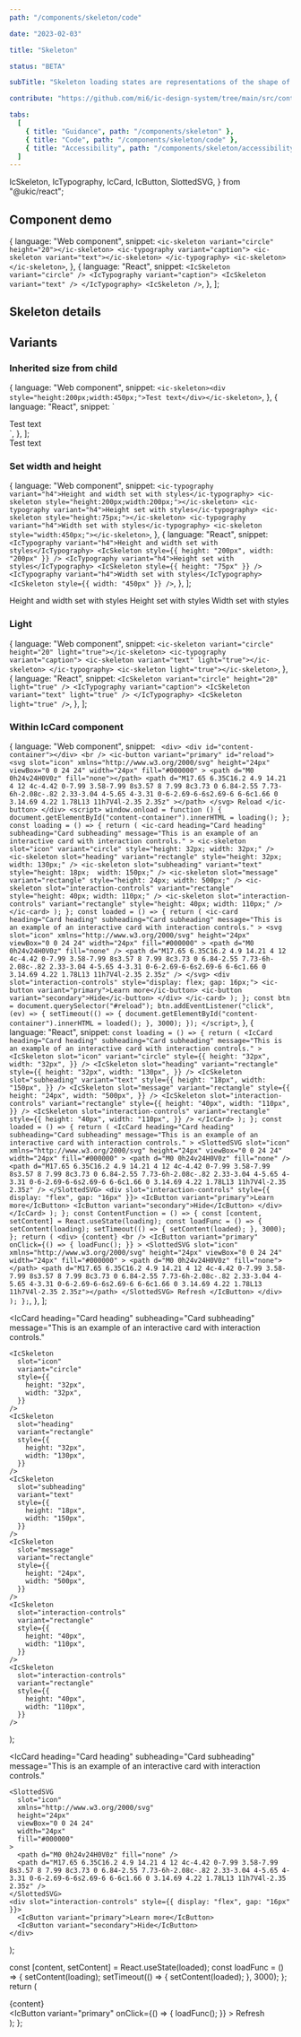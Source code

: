 ```yaml
---
path: "/components/skeleton/code"

date: "2023-02-03"

title: "Skeleton"

status: "BETA"

subTitle: "Skeleton loading states are representations of the shape of content that help inform users that a specific type of component is loading."

contribute: "https://github.com/mi6/ic-design-system/tree/main/src/content/structured/components/skeleton"

tabs:
  [
    { title: "Guidance", path: "/components/skeleton" },
    { title: "Code", path: "/components/skeleton/code" },
    { title: "Accessibility", path: "/components/skeleton/accessibility" },
  ]
---
```


  IcSkeleton,
  IcTypography,
  IcCard,
  IcButton,
  SlottedSVG,
} from "@ukic/react";

## Component demo

  {
    language: "Web component",
    snippet: `<ic-skeleton variant="circle" height="20"></ic-skeleton>
<ic-typography variant="caption">
  <ic-skeleton variant="text"></ic-skeleton>
</ic-typography>
<ic-skeleton></ic-skeleton>`,
  },
  {
    language: "React",
    snippet: `<IcSkeleton variant="circle" />
<IcTypography variant="caption">
  <IcSkeleton variant="text" />
</IcTypography>
<IcSkeleton />`,
  },
];

<ComponentPreview snippets={snippets}>
  <div style={{ display: "flex", flexDirection: "column", gap: "8px" }}>
    <IcSkeleton variant="circle" />
    <IcTypography variant="caption">
      <IcSkeleton variant="text" />
    </IcTypography>
    <IcSkeleton />
  </div>
</ComponentPreview>

## Skeleton details

<ComponentDetails component="ic-skeleton" />

## Variants

### Inherited size from child

  {
    language: "Web component",
    snippet: `<ic-skeleton><div style="height:200px;width:450px;">Test text</div></ic-skeleton>`,
  },
  {
    language: "React",
    snippet: `<IcSkeleton>
  <div style={{
  height: "200px",
  width: "450px"
  }}>Test text</div>
</IcSkeleton>`,
  },
];

<ComponentPreview snippets={snippetsInherited}>
  <IcSkeleton>
    <div
      style={{
        height: "200px",
        width: "450px",
      }}
    >
      Test text
    </div>
  </IcSkeleton>
</ComponentPreview>

### Set width and height

  {
    language: "Web component",
    snippet: `<ic-typography variant="h4">Height and width set with styles</ic-typography>
<ic-skeleton style="height:200px;width:200px;"></ic-skeleton>
<ic-typography variant="h4">Height set with styles</ic-typography>
<ic-skeleton style="height:75px;"></ic-skeleton>
<ic-typography variant="h4">Width set with styles</ic-typography>
<ic-skeleton style="width:450px;"></ic-skeleton>`,
  },
  {
    language: "React",
    snippet: `<IcTypography variant="h4">Height and width set with styles</IcTypography>
<IcSkeleton style={{
height: "200px",
width: "200px"
}} />
<IcTypography variant="h4">Height set with styles</IcTypography>
<IcSkeleton style={{
  height: "75px"
}} />
<IcTypography variant="h4">Width set with styles</IcTypography>
<IcSkeleton style={{
  width: "450px"
}} />`,
  },
];

<ComponentPreview snippets={snippetsSetWidthAndHeight}>
  <div style={{ display: "flex", flexDirection: "column", gap: "8px" }}>
    <IcTypography variant="h4">Height and width set with styles</IcTypography>
    <IcSkeleton
      style={{
        height: "200px",
        width: "200px",
      }}
    />
    <IcTypography variant="h4">Height set with styles</IcTypography>
    <IcSkeleton
      style={{
        height: "75px",
      }}
    />
    <IcTypography variant="h4">Width set with styles</IcTypography>
    <IcSkeleton
      style={{
        width: "450px",
      }}
    />
  </div>
</ComponentPreview>

### Light

  {
    language: "Web component",
    snippet: `<ic-skeleton variant="circle" height="20" light="true"></ic-skeleton>
<ic-typography variant="caption">
  <ic-skeleton variant="text" light="true"></ic-skeleton>
</ic-typography>
<ic-skeleton light="true"></ic-skeleton>`,
  },
  {
    language: "React",
    snippet: `<IcSkeleton variant="circle" height="20" light="true" />
<IcTypography variant="caption">
  <IcSkeleton variant="text" light="true" />
</IcTypography>
<IcSkeleton light="true" />`,
  },
];

<ComponentPreview snippets={snippetsLight}>
  <div style={{ display: "flex", flexDirection: "column", gap: "8px" }}>
    <IcSkeleton variant="circle" light="true" />
    <IcTypography variant="caption">
      <IcSkeleton variant="text" light="true" />
    </IcTypography>
    <IcSkeleton light="true" />
  </div>
</ComponentPreview>

### Within IcCard component

  {
    language: "Web component",
    snippet: `
    <div>
      <div id="content-container"></div>
      <br />
      <ic-button variant="primary" id="reload">
        <svg
          slot="icon"
          xmlns="http://www.w3.org/2000/svg"
          height="24px"
          viewBox="0 0 24 24"
          width="24px"
          fill="#000000"
        >
          <path d="M0 0h24v24H0V0z" fill="none"></path>
          <path
            d="M17.65 6.35C16.2 4.9 14.21 4 12 4c-4.42 0-7.99 3.58-7.99 8s3.57 8 7.99 8c3.73 0 6.84-2.55 7.73-6h-2.08c-.82 2.33-3.04 4-5.65 4-3.31 0-6-2.69-6-6s2.69-6 6-6c1.66 0 3.14.69 4.22 1.78L13 11h7V4l-2.35 2.35z"
          ></path>
        </svg>
        Reload
      </ic-button>
    </div>
    <script>
     window.onload = function () {
        document.getElementById("content-container").innerHTML = loading();
      };
   const loading = () => {
        return (
          <ic-card
            heading="Card heading"
            subheading="Card subheading"
            message="This is an example of an interactive card with interaction controls."
          >
            <ic-skeleton
              slot="icon"
              variant="circle"
              style="height: 32px; width: 32px;"
            />
            <ic-skeleton
              slot="heading"
              variant="rectangle"
              style="height: 32px; width: 130px;"
            />
            <ic-skeleton
              slot="subheading"
              variant="text"
              style="height: 18px;  width: 150px;"
            />
            <ic-skeleton
              slot="message"
              variant="rectangle"
              style="height: 24px; width: 500px;"
            />
            <ic-skeleton
              slot="interaction-controls"
              variant="rectangle"
              style="height: 40px; width: 110px;"
            />
            <ic-skeleton
              slot="interaction-controls"
              variant="rectangle"
              style="height: 40px; width: 110px;"
            />
          </ic-card>
        );
      };
const loaded = () => {
        return (
          <ic-card
            heading="Card heading"
            subheading="Card subheading"
            message="This is an example of an interactive card with interaction controls."
          >
            <svg
              slot="icon"
              xmlns="http://www.w3.org/2000/svg"
              height="24px"
              viewBox="0 0 24 24"
              width="24px"
              fill="#000000"
            >
              <path d="M0 0h24v24H0V0z" fill="none" />
              <path d="M17.65 6.35C16.2 4.9 14.21 4 12 4c-4.42 0-7.99 3.58-7.99 8s3.57 8 7.99 8c3.73 0 6.84-2.55 7.73-6h-2.08c-.82 2.33-3.04 4-5.65 4-3.31 0-6-2.69-6-6s2.69-6 6-6c1.66 0 3.14.69 4.22 1.78L13 11h7V4l-2.35 2.35z" />
            </svg>
            <div slot="interaction-controls" style="display: flex; gap: 16px;">
              <ic-button variant="primary">Learn more</ic-button>
              <ic-button variant="secondary">Hide</ic-button>
            </div>
          </ic-card>
        );
      };
  const btn = document.querySelector("#reload");
      btn.addEventListener("click", (ev) => {
        setTimeout(() => {
          document.getElementById("content-container").innerHTML = loaded();
        }, 3000);
      });
</script>`,
  },
  {
    language: "React",
    snippet: `const loading = () => {
  return (
    <IcCard
      heading="Card heading"
      subheading="Card subheading"
      message="This is an example of an interactive card with interaction controls."
    >
      <IcSkeleton
        slot="icon"
        variant="circle"
        style={{
          height: "32px",
          width: "32px",
        }}
      />
      <IcSkeleton
        slot="heading"
        variant="rectangle"
        style={{
          height: "32px",
          width: "130px",
        }}
      />
      <IcSkeleton
        slot="subheading"
        variant="text"
        style={{
          height: "18px",
          width: "150px",
        }}
      />
      <IcSkeleton
        slot="message"
        variant="rectangle"
        style={{
          height: "24px",
          width: "500px",
        }}
      />
      <IcSkeleton
        slot="interaction-controls"
        variant="rectangle"
        style={{
          height: "40px",
          width: "110px",
        }}
      />
      <IcSkeleton
        slot="interaction-controls"
        variant="rectangle"
        style={{
          height: "40px",
          width: "110px",
        }}
      />
    </IcCard>
  );
};
const loaded = () => {
  return (
    <IcCard
      heading="Card heading"
      subheading="Card subheading"
      message="This is an example of an interactive card with interaction controls."
    >
      <SlottedSVG
        slot="icon"
        xmlns="http://www.w3.org/2000/svg"
        height="24px"
        viewBox="0 0 24 24"
        width="24px"
        fill="#000000"
      >
        <path d="M0 0h24v24H0V0z" fill="none" />
        <path d="M17.65 6.35C16.2 4.9 14.21 4 12 4c-4.42 0-7.99 3.58-7.99 8s3.57 8 7.99 8c3.73 0 6.84-2.55 7.73-6h-2.08c-.82 2.33-3.04 4-5.65 4-3.31 0-6-2.69-6-6s2.69-6 6-6c1.66 0 3.14.69 4.22 1.78L13 11h7V4l-2.35 2.35z" />
      </SlottedSVG>
      <div slot="interaction-controls" style={{ display: "flex", gap: "16px" }}>
        <IcButton variant="primary">Learn more</IcButton>
        <IcButton variant="secondary">Hide</IcButton>
      </div>
    </IcCard>
  );
};
 const ContentFunction = () => {
  const [content, setContent] = React.useState(loading);
  const loadFunc = () => {
    setContent(loading);
    setTimeout(() => {
      setContent(loaded);
    }, 3000);
  };
  return (
    <div>
      {content}
      <br />
      <IcButton
        variant="primary"
        onClick={() => {
          loadFunc();
        }}
      >
        <SlottedSVG
          slot="icon"
          xmlns="http://www.w3.org/2000/svg"
          height="24px"
          viewBox="0 0 24 24"
          width="24px"
          fill="#000000"
        >
          <path d="M0 0h24v24H0V0z" fill="none"></path>
          <path d="M17.65 6.35C16.2 4.9 14.21 4 12 4c-4.42 0-7.99 3.58-7.99 8s3.57 8 7.99 8c3.73 0 6.84-2.55 7.73-6h-2.08c-.82 2.33-3.04 4-5.65 4-3.31 0-6-2.69-6-6s2.69-6 6-6c1.66 0 3.14.69 4.22 1.78L13 11h7V4l-2.35 2.35z"></path>
        </SlottedSVG>
        Refresh
      </IcButton>
    </div>
  );
};`,
  },
];

  <IcCard
    heading="Card heading"
    subheading="Card subheading"
    message="This is an example of an interactive card with interaction controls."
  >
    <IcSkeleton
      slot="icon"
      variant="circle"
      style={{
        height: "32px",
        width: "32px",
      }}
    />
    <IcSkeleton
      slot="heading"
      variant="rectangle"
      style={{
        height: "32px",
        width: "130px",
      }}
    />
    <IcSkeleton
      slot="subheading"
      variant="text"
      style={{
        height: "18px",
        width: "150px",
      }}
    />
    <IcSkeleton
      slot="message"
      variant="rectangle"
      style={{
        height: "24px",
        width: "500px",
      }}
    />
    <IcSkeleton
      slot="interaction-controls"
      variant="rectangle"
      style={{
        height: "40px",
        width: "110px",
      }}
    />
    <IcSkeleton
      slot="interaction-controls"
      variant="rectangle"
      style={{
        height: "40px",
        width: "110px",
      }}
    />
  </IcCard>
);

  <IcCard
    heading="Card heading"
    subheading="Card subheading"
    message="This is an example of an interactive card with interaction controls."
  >
    <SlottedSVG
      slot="icon"
      xmlns="http://www.w3.org/2000/svg"
      height="24px"
      viewBox="0 0 24 24"
      width="24px"
      fill="#000000"
    >
      <path d="M0 0h24v24H0V0z" fill="none" />
      <path d="M17.65 6.35C16.2 4.9 14.21 4 12 4c-4.42 0-7.99 3.58-7.99 8s3.57 8 7.99 8c3.73 0 6.84-2.55 7.73-6h-2.08c-.82 2.33-3.04 4-5.65 4-3.31 0-6-2.69-6-6s2.69-6 6-6c1.66 0 3.14.69 4.22 1.78L13 11h7V4l-2.35 2.35z" />
    </SlottedSVG>
    <div slot="interaction-controls" style={{ display: "flex", gap: "16px" }}>
      <IcButton variant="primary">Learn more</IcButton>
      <IcButton variant="secondary">Hide</IcButton>
    </div>
  </IcCard>
);

  const [content, setContent] = React.useState(loaded);
  const loadFunc = () => {
    setContent(loading);
    setTimeout(() => {
      setContent(loaded);
    }, 3000);
  };
  return (
    <div>
      {content}
      <br />
      <IcButton
        variant="primary"
        onClick={() => {
          loadFunc();
        }}
      >
        <SlottedSVG
          slot="icon"
          xmlns="http://www.w3.org/2000/svg"
          height="24px"
          viewBox="0 0 24 24"
          width="24px"
          fill="#000000"
        >
          <path d="M0 0h24v24H0V0z" fill="none" />
          <path d="M17.65 6.35C16.2 4.9 14.21 4 12 4c-4.42 0-7.99 3.58-7.99 8s3.57 8 7.99 8c3.73 0 6.84-2.55 7.73-6h-2.08c-.82 2.33-3.04 4-5.65 4-3.31 0-6-2.69-6-6s2.69-6 6-6c1.66 0 3.14.69 4.22 1.78L13 11h7V4l-2.35 2.35z" />
        </SlottedSVG>
        Refresh
      </IcButton>
    </div>
  );
};

<ComponentPreview snippets={snippetsInCard}>
  <ContentFunction />
</ComponentPreview>
